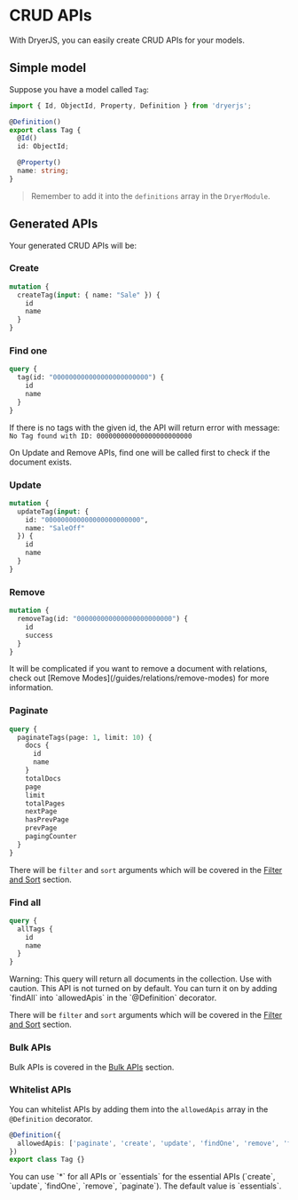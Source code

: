 
# CRUD APIs

With DryerJS, you can easily create CRUD APIs for your models.

## Simple model

Suppose you have a model called `Tag`:
```ts
import { Id, ObjectId, Property, Definition } from 'dryerjs';

@Definition()
export class Tag {
  @Id()
  id: ObjectId;

  @Property()
  name: string;
}
```

> Remember to add it into the `definitions` array in the `DryerModule`.

## Generated APIs

Your generated CRUD APIs will be:

### Create

```graphql
mutation {
  createTag(input: { name: "Sale" }) {
    id
    name
  }
}
```

### Find one

```graphql
query {
  tag(id: "000000000000000000000000") {
    id
    name
  }
}
```

If there is no tags with the given id, the API will return error with message: `No Tag found with ID: 000000000000000000000000`

<Callout>
  On Update and Remove APIs, find one will be called first to check if the document exists.
</Callout>

### Update

```graphql
mutation {
  updateTag(input: {
    id: "000000000000000000000000",
    name: "SaleOff"
  }) {
    id
    name
  }
}
```

### Remove
    
```graphql
mutation {
  removeTag(id: "000000000000000000000000") {
    id
    success
  }
}
```

<Callout>
  It will be complicated if you want to remove a document with relations, check out [Remove Modes](/guides/relations/remove-modes) for more information.
</Callout>

### Paginate
  
```graphql
query {
  paginateTags(page: 1, limit: 10) {
    docs {
      id
      name
    }
    totalDocs
    page
    limit
    totalPages
    nextPage
    hasPrevPage
    prevPage
    pagingCounter
  }
}
```

There will be `filter` and `sort` arguments which will be covered in the [Filter and Sort](/Guides/filter-and-sort) section.

### Find all

```graphql
query {
  allTags {
    id
    name
  }
}
```

<Callout>
Warning: This query will return all documents in the collection. Use with caution. This API is not turned on by default. You can turn it on by adding `findAll` into `allowedApis` in the `@Definition` decorator.
</Callout>

There will be `filter` and `sort` arguments which will be covered in the [Filter and Sort](/Guides/filter-and-sort) section.

### Bulk APIs

Bulk APIs is covered in the [Bulk APIs](/Guides/bulk-apis) section.

### Whitelist APIs

You can whitelist APIs by adding them into the `allowedApis` array in the `@Definition` decorator.

```ts
@Definition({
  allowedApis: ['paginate', 'create', 'update', 'findOne', 'remove', 'findAll', 'bulkCreate', 'bulkUpdate', 'bulkRemove'],
})
export class Tag {}
```

<Callout>
You can use `*` for all APIs or `essentials` for the essential APIs (`create`, `update`, `findOne`, `remove`, `paginate`).
The default value is `essentials`.
</Callout>
